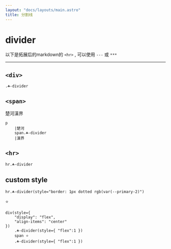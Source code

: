 ```yaml
---
layout: "docs/layouts/main.astro"
title: 分割线
---
```



# divider

以下是拓展后的markdown的 `<hr>` , 可以使用 `---` 或 `***`

***

## `<div>`

<T class="☘-divider" />

```pug
.☘-divider
```

## `<span>`

<p>楚河<T tag="span" class="☘-divider" />漢界</p>

```pug
p
    |楚河
    span.☘-divider
    |漢界
```

## `<hr>`

<T tag="hr" class="☘-divider" />

```pug
hr.☘-divider
```

## custom style

<T tag="hr" class="☘-divider" style="border: 1px dotted rgb(var(--primary-2)"/>

```pug
hr.☘-divider(style="border: 1px dotted rgb(var(--primary-2)")
```

<div style="display: flex; align-items: center">
    <T class="☘-divider" style='flex: 1' />
    <span>⭐</span>
    <T class="☘-divider" style='flex: 1' />
</div>

```pug
div(style={ 
    "display": "flex", 
    "align-items": "center" 
})
    .☘-divider(style={ "flex":1 })
    span ⭐
    .☘-divider(style={ "flex":1 })
```